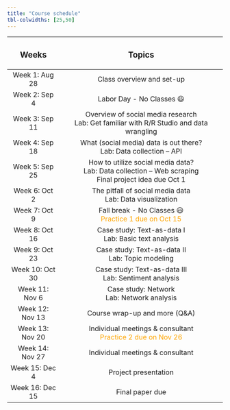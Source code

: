```yaml
---
title: "Course schedule"
tbl-colwidths: [25,50]
---
```


+-----------------+-------------------------------------------------------+
| ### Weeks       | ### Topics                                            |
+:===============:+:=====================================================:+
| Week 1: Aug 28  | Class overview and set-up                             |
+-----------------+-------------------------------------------------------+
| Week 2: Sep 4   | Labor Day - No Classes 😃                             |
+-----------------+-------------------------------------------------------+
| Week 3: Sep 11  | Overview of social media research\                    |
|                 | Lab: Get familiar with R/R Studio and data wrangling  |
+-----------------+-------------------------------------------------------+
| Week 4: Sep 18  | What (social media) data is out there?\               |
|                 | Lab: Data collection -- API                           |
+-----------------+-------------------------------------------------------+
| Week 5: Sep 25  | How to utilize social media data?\                    |
|                 | Lab: Data collection -- Web scraping\                 |
|                 | Final project idea due Oct 1                          |
+-----------------+-------------------------------------------------------+
| Week 6: Oct 2   | The pitfall of social media data\                     |
|                 | Lab: Data visualization                               |
+-----------------+-------------------------------------------------------+
| Week 7: Oct 9   | Fall break - No Classes 😃\                           |
|                 | [Practice 1 due on Oct 15]{style="color:orange;"}     |
+-----------------+-------------------------------------------------------+
| Week 8: Oct 16  | Case study: Text-as-data I\                           |
|                 | Lab: Basic text analysis                              |
+-----------------+-------------------------------------------------------+
| Week 9: Oct 23  | Case study: Text-as-data II\                          |
|                 | Lab: Topic modeling                                   |
+-----------------+-------------------------------------------------------+
| Week 10: Oct 30 | Case study: Text-as-data III\                         |
|                 | Lab: Sentiment analysis\                              |
+-----------------+-------------------------------------------------------+
| Week 11: Nov 6  | Case study: Network\                                  |
|                 | Lab: Network analysis                                 |
+-----------------+-------------------------------------------------------+
| Week 12: Nov 13 | Course wrap-up and more (Q&A)\                        |
+-----------------+-------------------------------------------------------+
| Week 13: Nov 20 | Individual meetings & consultant \                    |
|                 | [Practice 2 due on Nov 26]{style="color:orange;"}     |
+-----------------+-------------------------------------------------------+
| Week 14: Nov 27 | Individual meetings & consultant                      |
+-----------------+-------------------------------------------------------+
| Week 15: Dec 4  | Project presentation                                  |
+-----------------+-------------------------------------------------------+
| Week 16: Dec 15 | Final paper due                                       |
+-----------------+-------------------------------------------------------+
